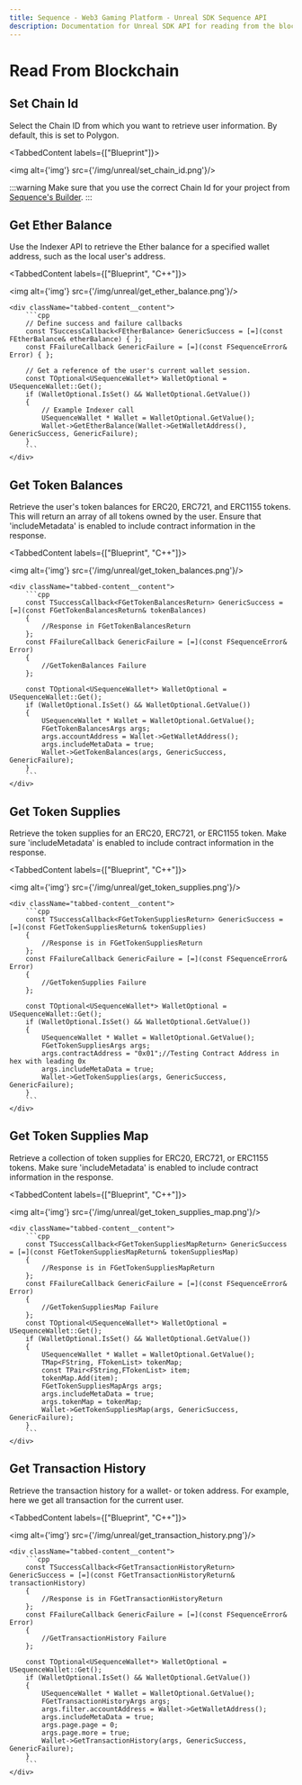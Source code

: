 ```yaml
---
title: Sequence - Web3 Gaming Platform - Unreal SDK Sequence API
description: Documentation for Unreal SDK API for reading from the blockchain with the Sequence infrastructure stack for web3 gaming.
---
```



# Read From Blockchain

## Set Chain Id

Select the Chain ID from which you want to retrieve user information. By default, this is set to Polygon.

<TabbedContent labels={["Blueprint"]}>
    <div className="tabbed-content__content">
        <img alt={'img'} src={'/img/unreal/set_chain_id.png'}/>
    </div>
</TabbedContent>

:::warning
Make sure that you use the correct Chain Id for your project from [Sequence's Builder](https://sequence.build).
:::

## Get Ether Balance

Use the Indexer API to retrieve the Ether balance for a specified wallet address, such as the local user's address.

<TabbedContent labels={["Blueprint", "C++"]}>
    <div className="tabbed-content__content">
        <img alt={'img'} src={'/img/unreal/get_ether_balance.png'}/>
    </div>

    <div className="tabbed-content__content">
        ```cpp
        // Define success and failure callbacks
        const TSuccessCallback<FEtherBalance> GenericSuccess = [=](const FEtherBalance& etherBalance) { };
        const FFailureCallback GenericFailure = [=](const FSequenceError& Error) { };

        // Get a reference of the user's current wallet session.
        const TOptional<USequenceWallet*> WalletOptional = USequenceWallet::Get();
        if (WalletOptional.IsSet() && WalletOptional.GetValue())
        {
            // Example Indexer call
            USequenceWallet * Wallet = WalletOptional.GetValue();
            Wallet->GetEtherBalance(Wallet->GetWalletAddress(), GenericSuccess, GenericFailure);
        }
        ```
    </div>
</TabbedContent>

## Get Token Balances

Retrieve the user's token balances for ERC20, ERC721, and ERC1155 tokens. This will return an array of all tokens
owned by the user. Ensure that 'includeMetadata' is enabled to include contract information in the response.

<TabbedContent labels={["Blueprint", "C++"]}>
    <div className="tabbed-content__content">
        <img alt={'img'} src={'/img/unreal/get_token_balances.png'}/>
    </div>

    <div className="tabbed-content__content">
        ```cpp
        const TSuccessCallback<FGetTokenBalancesReturn> GenericSuccess = [=](const FGetTokenBalancesReturn& tokenBalances)
        {
            //Response in FGetTokenBalancesReturn
        };
        const FFailureCallback GenericFailure = [=](const FSequenceError& Error)
        {
            //GetTokenBalances Failure
        };

        const TOptional<USequenceWallet*> WalletOptional = USequenceWallet::Get();
        if (WalletOptional.IsSet() && WalletOptional.GetValue())
        {
            USequenceWallet * Wallet = WalletOptional.GetValue();
            FGetTokenBalancesArgs args;
            args.accountAddress = Wallet->GetWalletAddress();
            args.includeMetaData = true;
            Wallet->GetTokenBalances(args, GenericSuccess, GenericFailure);
        }
        ```
    </div>
</TabbedContent>

## Get Token Supplies

Retrieve the token supplies for an ERC20, ERC721, or ERC1155 token. Make sure 'includeMetadata' is enabled to
include contract information in the response.

<TabbedContent labels={["Blueprint", "C++"]}>
    <div className="tabbed-content__content">
        <img alt={'img'} src={'/img/unreal/get_token_supplies.png'}/>
    </div>

    <div className="tabbed-content__content">
        ```cpp
        const TSuccessCallback<FGetTokenSuppliesReturn> GenericSuccess = [=](const FGetTokenSuppliesReturn& tokenSupplies)
        {
            //Response is in FGetTokenSuppliesReturn
        };
        const FFailureCallback GenericFailure = [=](const FSequenceError& Error)
        {
            //GetTokenSupplies Failure
        };

        const TOptional<USequenceWallet*> WalletOptional = USequenceWallet::Get();
        if (WalletOptional.IsSet() && WalletOptional.GetValue())
        {
            USequenceWallet * Wallet = WalletOptional.GetValue();
            FGetTokenSuppliesArgs args;
            args.contractAddress = "0x01";//Testing Contract Address in hex with leading 0x
            args.includeMetaData = true;
            Wallet->GetTokenSupplies(args, GenericSuccess, GenericFailure);
        }
        ```
    </div>
</TabbedContent>

## Get Token Supplies Map

Retrieve a collection of token supplies for ERC20, ERC721, or ERC1155 tokens. Make sure 'includeMetadata' is enabled to
include contract information in the response.

<TabbedContent labels={["Blueprint", "C++"]}>
    <div className="tabbed-content__content">
        <img alt={'img'} src={'/img/unreal/get_token_supplies_map.png'}/>
    </div>

    <div className="tabbed-content__content">
        ```cpp
        const TSuccessCallback<FGetTokenSuppliesMapReturn> GenericSuccess = [=](const FGetTokenSuppliesMapReturn& tokenSuppliesMap)
        {
            //Response is in FGetTokenSuppliesMapReturn
        };
        const FFailureCallback GenericFailure = [=](const FSequenceError& Error)
        {
            //GetTokenSuppliesMap Failure
        };
        const TOptional<USequenceWallet*> WalletOptional = USequenceWallet::Get();
        if (WalletOptional.IsSet() && WalletOptional.GetValue())
        {
            USequenceWallet * Wallet = WalletOptional.GetValue();
            TMap<FString, FTokenList> tokenMap;
            const TPair<FString,FTokenList> item;
            tokenMap.Add(item);
            FGetTokenSuppliesMapArgs args;
            args.includeMetaData = true;
            args.tokenMap = tokenMap;
            Wallet->GetTokenSuppliesMap(args, GenericSuccess, GenericFailure);
        }
        ```
    </div>
</TabbedContent>

## Get Transaction History

Retrieve the transaction history for a wallet- or token address.
For example, here we get all transaction for the current user.

<TabbedContent labels={["Blueprint", "C++"]}>
    <div className="tabbed-content__content">
        <img alt={'img'} src={'/img/unreal/get_transaction_history.png'}/>
    </div>

    <div className="tabbed-content__content">
        ```cpp
        const TSuccessCallback<FGetTransactionHistoryReturn> GenericSuccess = [=](const FGetTransactionHistoryReturn& transactionHistory)
        {
            //Response is in FGetTransactionHistoryReturn
        };
        const FFailureCallback GenericFailure = [=](const FSequenceError& Error)
        {
            //GetTransactionHistory Failure
        };

        const TOptional<USequenceWallet*> WalletOptional = USequenceWallet::Get();
        if (WalletOptional.IsSet() && WalletOptional.GetValue())
        {
            USequenceWallet * Wallet = WalletOptional.GetValue();
            FGetTransactionHistoryArgs args;
            args.filter.accountAddress = Wallet->GetWalletAddress();
            args.includeMetaData = true;
            args.page.page = 0;
            args.page.more = true;
            Wallet->GetTransactionHistory(args, GenericSuccess, GenericFailure);
        }
        ```
    </div>
</TabbedContent>
